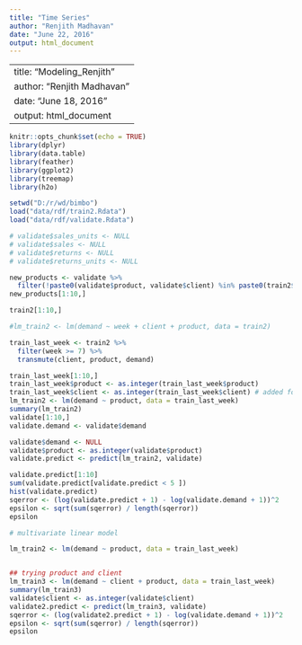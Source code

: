 ```yaml
---
title: "Time Series"
author: "Renjith Madhavan"
date: "June 22, 2016"
output: html_document
---
```


---
title: "Modeling_Renjith"
author: "Renjith Madhavan"
date: "June 18, 2016"
output: html_document
---



```r
knitr::opts_chunk$set(echo = TRUE)
library(dplyr)
library(data.table)
library(feather)
library(ggplot2)
library(treemap)
library(h2o)
```

```r
setwd("D:/r/wd/bimbo")
load("data/rdf/train2.Rdata")
load("data/rdf/validate.Rdata")

# validate$sales_units <- NULL
# validate$sales <- NULL
# validate$returns <- NULL
# validate$returns_units <- NULL

new_products <- validate %>%
  filter(!paste0(validate$product, validate$client) %in% paste0(train2$product, train2$client) )
new_products[1:10,]

train2[1:10,]

#lm_train2 <- lm(demand ~ week + client + product, data = train2)

train_last_week <- train2 %>% 
  filter(week >= 7) %>% 
  transmute(client, product, demand)

train_last_week[1:10,]
train_last_week$product <- as.integer(train_last_week$product)
train_last_week$client <- as.integer(train_last_week$client) # added for muti variate linear model
lm_train2 <- lm(demand ~ product, data = train_last_week)
summary(lm_train2)
validate[1:10,]
validate.demand <- validate$demand

validate$demand <- NULL
validate$product <- as.integer(validate$product)
validate.predict <- predict(lm_train2, validate)

validate.predict[1:10]
sum(validate.predict[validate.predict < 5 ])
hist(validate.predict)
sqerror <- (log(validate.predict + 1) - log(validate.demand + 1))^2
epsilon <- sqrt(sum(sqerror) / length(sqerror))
epsilon

# multivariate linear model

lm_train2 <- lm(demand ~ product, data = train_last_week)


## trying product and client
lm_train3 <- lm(demand ~ client + product, data = train_last_week)
summary(lm_train3)
validate$client <- as.integer(validate$client)
validate2.predict <- predict(lm_train3, validate)
sqerror <- (log(validate2.predict + 1) - log(validate.demand + 1))^2
epsilon <- sqrt(sum(sqerror) / length(sqerror))
epsilon
```
